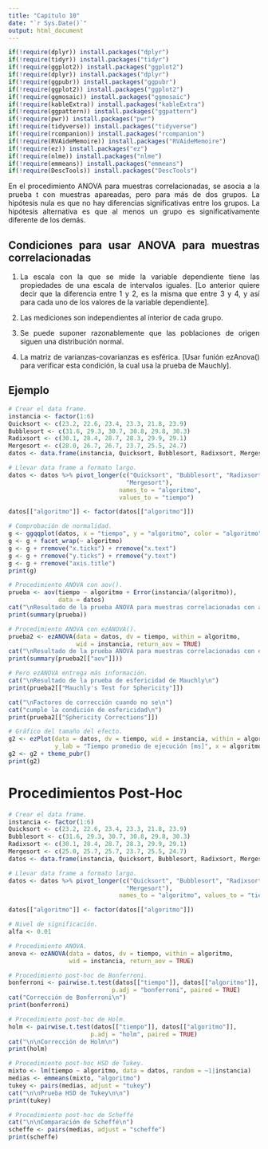 ---
title: "Capítulo 10"
date: "`r Sys.Date()`"
output: html_document 
---

```{r setup, include=FALSE}
if(!require(dplyr)) install.packages("dplyr")
if(!require(tidyr)) install.packages("tidyr")
if(!require(ggplot2)) install.packages("ggplot2")
if(!require(dplyr)) install.packages("dplyr")
if(!require(ggpubr)) install.packages("ggpubr")
if(!require(ggplot2)) install.packages("ggplot2")
if(!require(ggmosaic)) install.packages("ggmosaic")
if(!require(kableExtra)) install.packages("kableExtra")
if(!require(ggpattern)) install.packages("ggpattern")
if(!require(pwr)) install.packages("pwr")
if(!require(tidyverse)) install.packages("tidyverse")
if(!require(rcompanion)) install.packages("rcompanion")
if(!require(RVAideMemoire)) install.packages("RVAideMemoire")
if(!require(ez)) install.packages("ez")
if(!require(nlme)) install.packages("nlme")
if(!require(emmeans)) install.packages("emmeans")
if(!require(DescTools)) install.packages("DescTools")
```


```{=html}
<style>
body {
text-align: justify}
</style>
```


En el procedimiento ANOVA para muestras correlacionadas, se asocia a la prueba t con muestras apareadas, pero para más de dos grupos. La hipótesis nula es que no hay diferencias significativas entre los grupos. La hipótesis alternativa es que al menos un grupo es significativamente diferente de los demás.

## Condiciones para usar ANOVA para muestras correlacionadas
1) La escala con la que se mide la variable dependiente tiene las propiedades de una escala de intervalos iguales. [Lo anterior quiere decir que la diferencia entre 1 y 2, es la misma que entre 3 y 4, y así para cada uno de los valores de la variable dependiente].

2) Las mediciones son independientes al interior de cada grupo.

3) Se puede suponer razonablemente que las poblaciones de origen siguen una distribución normal.

4) La matriz de varianzas-covarianzas es esférica. [Usar funión ezAnova() para verificar esta condición, la cual usa la prueba de Mauchly].



## Ejemplo

```{r a}

# Crear el data frame.
instancia <- factor(1:6)
Quicksort <- c(23.2, 22.6, 23.4, 23.3, 21.8, 23.9)
Bubblesort <- c(31.6, 29.3, 30.7, 30.8, 29.8, 30.3)
Radixsort <- c(30.1, 28.4, 28.7, 28.3, 29.9, 29.1)
Mergesort <- c(28.0, 26.7, 26.7, 23.7, 25.5, 24.7)
datos <- data.frame(instancia, Quicksort, Bubblesort, Radixsort, Mergesort)

# Llevar data frame a formato largo.
datos <- datos %>% pivot_longer(c("Quicksort", "Bubblesort", "Radixsort", 
                                 "Mergesort"),
                               names_to = "algoritmo",
                               values_to = "tiempo")

datos[["algoritmo"]] <- factor(datos[["algoritmo"]])

# Comprobación de normalidad.
g <- ggqqplot(datos, x = "tiempo", y = "algoritmo", color = "algoritmo")
g <- g + facet_wrap(~ algoritmo)
g <- g + rremove("x.ticks") + rremove("x.text")
g <- g + rremove("y.ticks") + rremove("y.text")
g <- g + rremove("axis.title")
print(g)

# Procedimiento ANOVA con aov().
prueba <- aov(tiempo ~ algoritmo + Error(instancia/(algoritmo)),
              data = datos)
cat("\nResultado de la prueba ANOVA para muestras correlacionadas con aov\n")
print(summary(prueba))

# Procedimiento ANOVA con ezANOVA().
prueba2 <- ezANOVA(data = datos, dv = tiempo, within = algoritmo,
                   wid = instancia, return_aov = TRUE)
cat("\nResultado de la prueba ANOVA para muestras correlacionadas con ezANOVA\n")
print(summary(prueba2[["aov"]]))

# Pero ezANOVA entrega más información.
cat("\nResultado de la prueba de esfericidad de Mauchly\n")
print(prueba2[["Mauchly's Test for Sphericity"]])

cat("\nFactores de corrección cuando no se\n")
cat("cumple la condición de esfericidad\n")
print(prueba2[["Sphericity Corrections"]])

# Gráfico del tamaño del efecto.
g2 <- ezPlot(data = datos, dv = tiempo, wid = instancia, within = algoritmo,
             y_lab = "Tiempo promedio de ejecución [ms]", x = algoritmo)
g2 <- g2 + theme_pubr()
print(g2)

```


# Procedimientos Post-Hoc

```{r b}
# Crear el data frame.
instancia <- factor(1:6)
Quicksort <- c(23.2, 22.6, 23.4, 23.3, 21.8, 23.9)
Bubblesort <- c(31.6, 29.3, 30.7, 30.8, 29.8, 30.3)
Radixsort <- c(30.1, 28.4, 28.7, 28.3, 29.9, 29.1)
Mergesort <- c(25.0, 25.7, 25.7, 23.7, 25.5, 24.7)
datos <- data.frame(instancia, Quicksort, Bubblesort, Radixsort, Mergesort)

# Llevar data frame a formato largo.
datos <- datos %>% pivot_longer(c("Quicksort", "Bubblesort", "Radixsort",
                                 "Mergesort"),
                               names_to = "algoritmo", values_to = "tiempo")

datos[["algoritmo"]] <- factor(datos[["algoritmo"]])

# Nivel de significación.
alfa <- 0.01

# Procedimiento ANOVA.
anova <- ezANOVA(data = datos, dv = tiempo, within = algoritmo,
                 wid = instancia, return_aov = TRUE)

# Procedimiento post-hoc de Bonferroni.
bonferroni <- pairwise.t.test(datos[["tiempo"]], datos[["algoritmo"]],
                             p.adj = "bonferroni", paired = TRUE)
cat("Corrección de Bonferroni\n")
print(bonferroni)

# Procedimiento post-hoc de Holm.
holm <- pairwise.t.test(datos[["tiempo"]], datos[["algoritmo"]],
                       p.adj = "holm", paired = TRUE)
cat("\n\nCorrección de Holm\n")
print(holm)

# Procedimiento post-hoc HSD de Tukey.
mixto <- lm(tiempo ~ algoritmo, data = datos, random = ~1|instancia)
medias <- emmeans(mixto, "algoritmo")
tukey <- pairs(medias, adjust = "tukey")
cat("\n\nPrueba HSD de Tukey\n\n")
print(tukey)

# Procedimiento post-hoc de Scheffé
cat("\n\nComparación de Scheffé\n")
scheffe <- pairs(medias, adjust = "scheffe")
print(scheffe)


```
